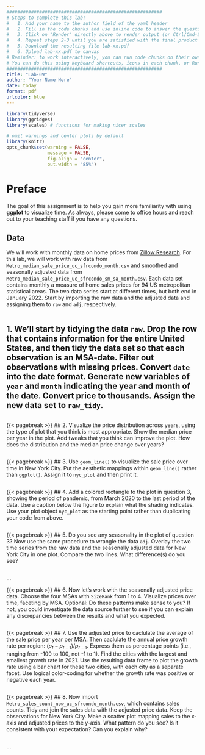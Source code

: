 ```yaml
---
#########################################################
# Steps to complete this lab:
#   1. Add your name to the author field of the yaml header
#   2. Fill in the code chunks and use inline code to answer the questions 
#   3. Click on "Render" directly above to render output (or Ctrl/Cmd-Shift-K)
#   4. Repeat steps 2-3 until you are satisfied with the final product
#   5. Download the resulting file lab-xx.pdf
#   6. Upload lab-xx.pdf to canvas
# Reminder: to work interactively, you can run code chunks on their own
# You can do this using keyboard shortcuts, icons in each chunk, or Run at the top right of this pane
#########################################################
title: "Lab-09"
author: "Your Name Here"
date: today
format: pdf
urlcolor: blue
---
```


```r
library(tidyverse)
library(ggridges)
library(scales) # functions for making nicer scales

# omit warnings and center plots by default
library(knitr)
opts_chunk$set(warning = FALSE, 
               message = FALSE,
               fig.align = "center",
               out.width = "85%")
```

# Preface

The goal of this assignment is to help you gain more familiarity with using **ggplot** to visualize time. As always, please come to office hours and reach out to your teaching staff if you have any questions.

## Data

We will work with monthly data on home prices from [Zillow Research](https://www.zillow.com/research/data/). For this lab, we will work with raw data from `Metro_median_sale_price_uc_sfrcondo_month.csv` and smoothed and seasonally adjusted data from `Metro_median_sale_price_uc_sfrcondo_sm_sa_month.csv`. Each data set contains monthly a measure of home sales prices for 94 US metropolitan statistical areas. The two data series start at different times, but both end in January 2022. Start by importing the raw data and the adjusted data and assigning them to `raw` and `adj`, respectively.
```r

```


## 1. We'll start by tidying the data `raw`. Drop the row that contains information for the entire United States, and then tidy the data set so that each observation is an MSA-date. Filter out observations with missing prices. Convert `date` into the date format. Generate new variables of `year` and `month` indicating the year and month of the date. Convert price to thousands. Assign the new data set to `raw_tidy`.
<!-- Hint: You may find the function ymd() very handy to convert strings to dates. -->

```r

```


{{< pagebreak >}}
## 2. Visualize the price distribution across years, using the type of plot that you think is most appropriate. Show the median price per year in the plot. Add tweaks that you think can improve the plot. How does the distribution and the median price change over years?

```r

```


{{< pagebreak >}}
## 3. Use `geom_line()` to visualize the sale price over time in New York City. Put the aesthetic mappings within `geom_line()` rather than `ggplot()`. Assign it to `nyc_plot` and then print it.

```r

```


{{< pagebreak >}}
## 4. Add a colored rectangle to the plot in question 3, showing the period of pandemic, from March 2020 to the last period of the data. Use a caption below the figure to explain what the shading indicates. Use your plot object `nyc_plot` as the starting point rather than duplicating your code from above.

```r

```


{{< pagebreak >}}
## 5. Do you see any seasonality in the plot of question 3? Now use the same procedure to wrangle the data `adj`. Overlay the two time series from the raw data and the seasonally adjusted data for New York City in one plot. Compare the two lines. What difference(s) do you see?
<!-- Hint: There are multiple ways that you could overlay two time series in one plot. One way is to start with the two tidy data frames and add a variable with the same name to each, for example, `type`, which contains a string that indicates whether the rows contain raw or adjusted prices. Then use  `bind_rows()` or `rbind` to stack the raw and the seasonally adjusted data sets. Finally, when making the plot, you may include `color = type` in the aesthetics to distinguish the two time series by color. A second way is to join the two data sets by date and then `pivot_longer` the data. Finally, another "non-tidy" way would be to use multiple calls to `geom_line()` with multiple datasets or a joined dataset that is not tidy. -->

```r


```
...


{{< pagebreak >}}
## 6. Now let's work with the seasonally adjusted price data. Choose the four MSAs with `SizeRank` from 1 to 4. Visualize prices over time, faceting by MSA. Optional: Do these patterns make sense to you? If not, you could investigate the data source further to see if you can explain any discrepancies between the results and what you expected.

```r

```


{{< pagebreak >}}
## 7. Use the adjusted price to caclulate the average of the sale price per year per MSA. Then caclulate the annual price growth rate per region: $(p_t - p_{t-1})/p_{t-1}$. Express them as percentage points (i.e., ranging from -100 to 100, not -1 to 1). Find the cities with the largest and smallest growth rate in 2021. Use the resulting data frame to plot the growth rate using a bar chart for these two cities, with each city as a separate facet. Use logical color-coding for whether the growth rate was positive or negative each year.
<!-- Hint: This question is a combination of data wrangling and data visualization. You may approach it in several steps: First, calculate the annual price growth rate and store it as a new object. Second, find the two cities with the largest and smallest growth rate in 2021, and store them into two objects. Lastly, filter the annual price growth rate data to keep only the two cities, and then plot the growth rate as instructed. -->

```r

```


{{< pagebreak >}}
## 8. Now import `Metro_sales_count_now_uc_sfrcondo_month.csv`, which contains sales counts. Tidy and join the sales data with the adjusted price data. Keep the observations for New York City. Make a scatter plot mapping sales to the x-axis and adjusted prices to the y-axis. What pattern do you see? Is it consistent with your expectation? Can you explain why?

```r

```
...
